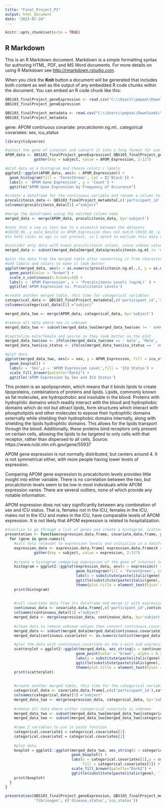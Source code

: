 ```yaml
---
title: "Final_Project_P1"
output: html_document
date: "2023-07-24"
---
```


```r
knitr::opts_chunk$set(echo = TRUE)
```

## R Markdown

This is an R Markdown document. Markdown is a simple formatting syntax for authoring HTML, PDF, and MS Word documents. For more details on using R Markdown see <http://rmarkdown.rstudio.com>.

When you click the **Knit** button a document will be generated that includes both content as well as the output of any embedded R code chunks within the document. You can embed an R code chunk like this:

```R
QBS103_finalProject_geneExpression <- read.csv("C:\\Users\\pepea\\Downloads\\QBS103_finalProject_geneExpression.csv")
QBS103_finalProject_geneExpression
```

```R
QBS103_finalProject_metadata <- read.csv("C:\\Users\\pepea\\Downloads\\QBS103_finalProject_metadata.csv")
QBS103_finalProject_metadata
```

gene: APOM
continuous covariate: procalcitonin.ng.ml..
categorical covariates: sex, icu_status

```R
library(tidyverse)

#select the gene of interest and convert it into a long format for use in tidyverse plot functions
APOM_data <- QBS103_finalProject_geneExpression[ QBS103_finalProject_geneExpression$X == 'APOM', ] %>%
             gather(key = subject, value = APOM_Expression, 2:127)

#plot data as a histogram and choose colors / labels
ggplot2::ggplot(APOM_data, aes(x = APOM_Expression)) +
  geom_histogram(fill = 'ForestGreen', col = I('Black')) +
  labs(x = 'APOM Gene Expression', y = 'Count') +
  ggtitle("APOM Gene Expression by Frequency of Occurence")

```

```R
#create a dataframe for the continuous variable and rename a column to match the APOM dataframe
procalcitonin_data <- QBS103_finalProject_metadata[,c('participant_id','procalcitonin.ng.ml..')]
colnames(procalcitonin_data)[1] ="subject"

#merge the dataframes using the matched column name
merged_data <- merge(APOM_data, procalcitonin_data, by='subject')

#note that a row is lost due to a mismatch between the datasets
#COVID_06_.y_male_NonICU in APOM_Expression does not match COVID_06_:y_male_NonICU in procalcitonin
#in both cases an age is not present, so I opted to exclude this data assuming it was erroneous 

#consider only data with known procalcitonin values, since unkown values cannot be plotted
merged_data <- subset(merged_data[merged_data$procalcitonin.ng.ml != 'unknown', ])
```

```R
#plot the data from the merged table after converting it from character type (it was stored like this due to the unknown values) to numeric type
#add labels and colors to make it look better
ggplot(merged_data, aes(x = as.numeric(procalcitonin.ng.ml..), y = as.numeric(APOM_Expression))) +
  geom_point(color = "brown") +
  scale_x_continuous(n.breaks=10) +
  labs(y = 'APOM Expression', x = 'Procalcitonin Levels (ng/mL)' ) +
  ggtitle('APOM Expression vs. Procalcitonin Levels')
```

```R
#create another merged table, this time for categorical variables
categorical_data <- QBS103_finalProject_metadata[,c('participant_id','sex', 'icu_status')]
colnames(categorical_data)[1] ="subject"

merged_data_two <- merge(APOM_data, categorical_data, by='subject')

#remove all data where sex is unknown
merged_data_two <- subset(merged_data_two[merged_data_two$sex != ' unknown', ])

#capitalize male/female and yes/no so they look better on the plot
merged_data_two$sex <- ifelse(merged_data_two$sex == ' male', 'Male', 'Female')
merged_data_two$icu_status <- ifelse(merged_data_two$icu_status == ' no', 'No', 'Yes')
```

```R
#plot data
ggplot(merged_data_two, aes(x = sex, y = APOM_Expression, fill = icu_status)) +
  geom_boxplot() +
  labs(x = 'Sex',y = 'APOM Expression Level',fill = 'ICU Status') +
  scale_fill_brewer(palette="Dark2") + 
  ggtitle('APOM Expression by Sex and ICU Status')
```
This protein is an apolipoprotein, which means that it binds lipids to create lipoproteins, combinations of proteins and lipids. Lipids, commonly known as fat molecules, are hydropohobic and insoluble in the blood. Proteins with hydrophilic domains which readily interact with the blood and hydrophobic domains which do not but attract lipids, form structures which interact with phospholipids and other molecules to expose their hydrophilic domains externally while shielding their hydrophobic domains internally, along with shielding the lipids hydrophilic domains. This allows for the lipids transport through the blood. Additionally, these proteins bind receptors only present on certain cells, allowing the lipids to be targeted to only cells with that receptor, rather than dispersed to all cells. 
Source: https://www.ncbi.nlm.nih.gov/gene/55937

APOM gene expression is not normally distributed, but centers around 4. It is not symmetrical either, with more people having lower levels of expression. 

Comparing APOM gene expression to procalcitonin levels provides little insight into either variable. There is no correlation between the two, but procalcitonin levels seem to be low in most individuals while APOM expression varies. There are several outliers, none of which provide any notable information.

APOM expression does not vary significantly between any combination of sex and ICU status. That is, females not in the ICU, females in the ICU, males not in the ICU and males in the ICU, have comparable levels of APOM expression. It is not likely that APOM expression is related to hospitalization. 

```R
#function to go through a list of genes and create a histogram, scatterplot and boxplot for the data frame of interest and the gene/covariates of interest
presentation <- function(expression.data.frame, covariate.data.frame, gene.names, continuous.covariate, categorical.covariates){
  for (gene in gene.names){
    #call data relevant to expression levels and initialize in a dataframe, making in long format to select only one gene
    expression_data <- expression.data.frame[ expression.data.frame$X == gene, ] %>%
             gather(key = subject, value = expression, 2:127)
    
    #create a histogram comparing expression of the gene of interest to its frequency of occurence
    histogram = ggplot2::ggplot(expression_data, aes(x = expression)) +
                                geom_histogram(fill = 'ForestGreen', col = I('Black')) +
                                labs(x = substitute(paste(italic(gene), ' Gene Expression')), y = 'Number of Subjects') +
                                ggtitle(substitute(paste(italic(gene), " Gene Expression by Frequency of Occurence"))) +
                                theme(plot.title = element_text(hjust = 0.5))
    print(histogram)
    
    
    #call covariate data from its dataframe and merge it with expression data, matching by subject ID
    continuous_data <- covariate.data.frame[,c('participant_id',continuous.covariate)]
    colnames(continuous_data)[1] ="subject"
    merged_data <- merge(expression_data, continuous_data, by='subject')
    
    #clean data to remove unknown values then convert continuous.covariate to a numeric form for graphing
    merged_data <- subset(merged_data[merged_data[continuous.covariate] != 'unknown', ])
    merged_data[continuous.covariate] <- as.numeric(unlist(merged_data[continuous.covariate]))

    #plot the data with continuous.covariate on the x-axis and expression on the y-axis
    scatterplot = ggplot2::ggplot(merged_data, aes_string(x = continuous.covariate, y = "expression")) +
                                geom_point(color = "brown", alpha = 0.2) +
                                labs(y = substitute(paste(italic(gene), ' Gene Expression')), x = paste(continuous.covariate, 'Levels' )) +
                                ggtitle(substitute(paste(italic(gene), ' Gene Expression vs. ', continuous.covariate, ' Levels'))) +
                                theme(plot.title = element_text(hjust = 0.5))
    print(scatterplot)
    
    
    #create another merged table, this time for the categorical variables
    categorical_data <- covariate.data.frame[,c(c('participant_id'),categorical.covariates)]
    colnames(categorical_data)[1] ="subject"
    merged_data_two <- merge(expression_data, categorical_data, by='subject')
    
    #remove all data where either categorical covariate is unknown
    merged_data_two <- subset(merged_data_two[merged_data_two[categorical.covariates[1]] != ' unknown', ])
    merged_data_two <- subset(merged_data_two[merged_data_two[categorical.covariates[2]] != ' unknown', ])
    
    #name 2 variables to use in paste function
    categorical.covariate1 = categorical.covariates[1]
    categorical.covariate2 = categorical.covariates[2]
    
    #plot data
    boxplot = ggplot2::ggplot(merged_data_two, aes_string(x = categorical.covariates[1], y = 'expression', fill = categorical.covariates[2])) +
                              geom_boxplot() +
                              labs(x = categorical.covariates[1],y = substitute(paste(italic(gene), ' Gene Expression')),
                                   fill = categorical.covariates[2]) +
                              scale_fill_brewer(palette="Dark2") + 
                              ggtitle(substitute(paste(italic(gene), ' Gene Expression by ', categorical.covariate1, ' and ', categorical.covariate2)))
    print(boxplot)
  }
}
```

```R
presentation(QBS103_finalProject_geneExpression, QBS103_finalProject_metadata, c('APOM','DEFA1','DEFA4'),
             'fibrinogen', c('disease_status','icu_status'))
```